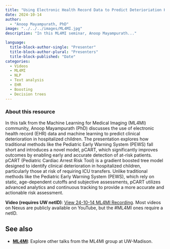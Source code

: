 ```yaml
---
title: "Using Electronic Health Record Data to Predict Deterioriation Hostpitalized Children"
date: 2024-10-14
author: 
  - "Anoop Mayampurath, PhD"
image: "../../../images/ML4MI.jpg"
description: "In this ML4MI seminar, Anoop Mayampurath..."

language: 
  title-block-author-single: "Presenter"
  title-block-author-plural: "Presenters"
  title-block-published: "Date"
categories:
  - Videos
  - ML4MI
  - NLP
  - Text analysis
  - EHR
  - Boosting
  - Decision trees
---
```

### About this resource
In this talk from the Machine Learning for Medical Imaging (ML4MI) community, Anoop Mayampurath (PhD) discusses the use of electronic health record (EHR) data and machine learning to predict clinical deterioration in hospitalized children. The presentation explores how traditional methods like the Pediatric Early Warning System (PEWS) fall short and introduces a novel model, pCART, which significantly improves outcomes by enabling early and accurate detection of at-risk patients. pCART (Pediatric Cardiac Arrest Risk Tool) is a gradient boosted tree model designed to identify clinical deterioration in hospitalized children, particularly those at risk of requiring ICU transfers. Unlike traditional methods like the Pediatric Early Warning System (PEWS), which rely on static, age-dependent cutoffs and subjective assessments, pCART utilizes advanced analytics and continuous tracking to provide a more accurate and actionable risk assessment.

**Video (requires UW netID)**: [View 24-10-14 ML4MI Recording](https://mediaspace.wisc.edu/media/Using+Electronic+Health+Record+Data+to+Predict+Deterioration+in+Hospitalized+Children+-+Anoop+Mayampurath+-+Oct+2024/1_b1hhgnx4).
Most videos on Nexus are publicly available on YouTube, but the #ML4MI ones require a netID.


## See also
- [**ML4MI**](https://uw-madison-datascience.github.io/ML-X-Nexus/Applications/Videos/ML4MI/): Explore other talks from the ML4MI group at UW-Madison.

